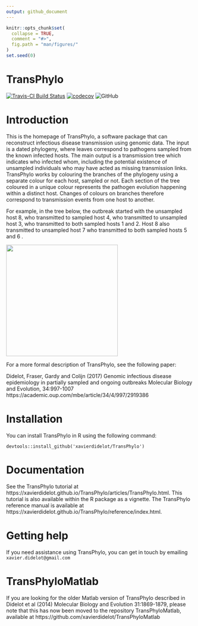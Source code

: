 ```yaml
---
output: github_document
---
```


<!-- README.md is generated from README.Rmd. Please edit that file -->

```r
knitr::opts_chunk$set(
  collapse = TRUE,
  comment = "#>",
  fig.path = "man/figures/"
)
set.seed(0)
```
# TransPhylo

[![Travis-CI Build Status](https://travis-ci.com/xavierdidelot/TransPhylo.svg?branch=master)](https://travis-ci.com/xavierdidelot/TransPhylo)
[![codecov](https://codecov.io/gh/xavierdidelot/TransPhylo/branch/master/graph/badge.svg)](https://codecov.io/gh/xavierdidelot/TransPhylo)
![GitHub](https://img.shields.io/github/license/xavierdidelot/TransPhylo)


# Introduction

This is the homepage of TransPhylo, a software package that can reconstruct infectious disease transmission using genomic data. The input is a dated phylogeny, where leaves correspond to pathogens sampled from the known infected hosts. The main output is a transmission tree which indicates who infected whom, including the potential existence of unsampled individuals who may have acted as missing transmission links. TransPhylo works by colouring the branches of the phylogeny using a separate colour for each host, sampled or not. Each section of the tree  coloured in a unique colour represents the pathogen evolution happening within a distinct host. Changes of colours on branches therefore correspond to transmission events from one host to another.

For example, in the tree below, the outbreak started with the unsampled host 8, who transmitted to sampled host 4, who transmitted to unsampled host 3, who transmitted to both sampled hosts 1 and 2. Host 8 also transmitted to unsampled host 7 who transmitted to both sampled hosts 5 and 6 .

<img src="https://raw.githubusercontent.com/wiki/xavierdidelot/TransPhylo/example.png" width="300">

For a more formal description of TransPhylo, see the following paper:

Didelot, Fraser, Gardy and Colijn (2017)
Genomic infectious disease epidemiology in partially sampled and ongoing outbreaks
Molecular Biology and Evolution, 34:997-1007
https://academic.oup.com/mbe/article/34/4/997/2919386

# Installation

You can install TransPhylo in R using the following command:

`devtools::install_github('xavierdidelot/TransPhylo')`

# Documentation

See the TransPhylo tutorial at https://xavierdidelot.github.io/TransPhylo/articles/TransPhylo.html. This tutorial is also available within the R package as a vignette. The TransPhylo reference manual is available at https://xavierdidelot.github.io/TransPhylo/reference/index.html.

# Getting help

If you need assistance using TransPhylo, you can get in touch by emailing `xavier.didelot@gmail.com`


# TransPhyloMatlab

If you are looking for the older Matlab version of TransPhylo described in Didelot et al (2014) Molecular Biology and Evolution 31:1869-1879, please note that this has now been moved to the repository TransPhyloMatlab, available at https://github.com/xavierdidelot/TransPhyloMatlab
